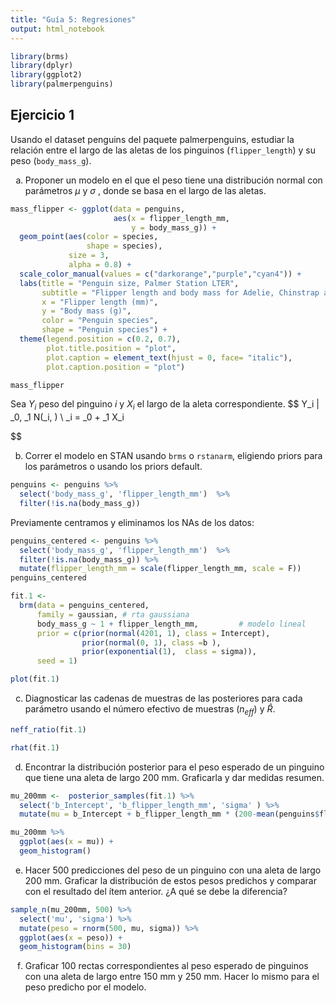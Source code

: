 ```yaml
---
title: "Guía 5: Regresiones"
output: html_notebook
---
```


```r
library(brms)
library(dplyr)
library(ggplot2)
library(palmerpenguins)
```

## Ejercicio 1 

Usando el dataset penguins del paquete palmerpenguins, estudiar la relación entre el largo de las aletas de los pinguinos (`flipper_length`) y su peso (`body_mass_g`).


a. Proponer un modelo en el que el peso tiene una distribución normal con parámetros $\mu$ y $\sigma$ , donde se basa en el largo de las aletas.

```r
mass_flipper <- ggplot(data = penguins, 
                       aes(x = flipper_length_mm,
                           y = body_mass_g)) +
  geom_point(aes(color = species, 
                 shape = species),
             size = 3,
             alpha = 0.8) +
  scale_color_manual(values = c("darkorange","purple","cyan4")) +
  labs(title = "Penguin size, Palmer Station LTER",
       subtitle = "Flipper length and body mass for Adelie, Chinstrap and Gentoo Penguins",
       x = "Flipper length (mm)",
       y = "Body mass (g)",
       color = "Penguin species",
       shape = "Penguin species") +
  theme(legend.position = c(0.2, 0.7),
        plot.title.position = "plot",
        plot.caption = element_text(hjust = 0, face= "italic"),
        plot.caption.position = "plot")

mass_flipper
```

Sea $Y_i$ peso del pinguino $i$ y $X_i$ el largo de la aleta correspondiente. 
$$
Y_i | \beta_0, \beta_1 \sim N(\mu_i, \sigma) \\
\mu_i = \beta_0 + \beta_1 X_i

$$

b. Correr el modelo en STAN usando `brms` o `rstanarm`, eligiendo priors para los parámetros o usando los priors default.

```r
penguins <- penguins %>%
  select('body_mass_g', 'flipper_length_mm')  %>%
  filter(!is.na(body_mass_g))
```

Previamente centramos y eliminamos los NAs de los datos:
```r
penguins_centered <- penguins %>%
  select('body_mass_g', 'flipper_length_mm')  %>%
  filter(!is.na(body_mass_g)) %>%
  mutate(flipper_length_mm = scale(flipper_length_mm, scale = F))
penguins_centered
```


```r
fit.1 <- 
  brm(data = penguins_centered, 
      family = gaussian, # rta gaussiana
      body_mass_g ~ 1 + flipper_length_mm,         # modelo lineal
      prior = c(prior(normal(4201, 1), class = Intercept),
                prior(normal(0, 1), class =b ),
                prior(exponential(1),  class = sigma)),
      seed = 1)
```
```r
plot(fit.1)
```


c. Diagnosticar las cadenas de muestras de las posteriores para cada parámetro usando el número efectivo de muestras ($n_{eff}$) y $\hat{R}$.


```r
neff_ratio(fit.1)
```
```r
rhat(fit.1)
```


d. Encontrar la distribución posterior para el peso esperado de un pinguino que tiene una aleta de largo 200 mm. Graficarla y dar medidas resumen.

```r
mu_200mm <-  posterior_samples(fit.1) %>% 
  select('b_Intercept', 'b_flipper_length_mm', 'sigma' ) %>% 
  mutate(mu = b_Intercept + b_flipper_length_mm * (200-mean(penguins$flipper_length_mm))) 

mu_200mm %>% 
  ggplot(aes(x = mu)) +
  geom_histogram()
```

e. Hacer 500 predicciones del peso de un pinguino con una aleta de largo 200 mm. Graficar la distribución de estos pesos predichos y comparar con el resultado del ítem anterior. ¿A qué se debe la diferencia?

```r
sample_n(mu_200mm, 500) %>% 
  select('mu', 'sigma') %>% 
  mutate(peso = rnorm(500, mu, sigma)) %>% 
  ggplot(aes(x = peso)) +
  geom_histogram(bins = 30)
```


f. Graficar 100 rectas correspondientes al peso esperado de pinguinos con una aleta de largo entre 150 mm y 250 mm. Hacer lo mismo para el peso predicho por el modelo.